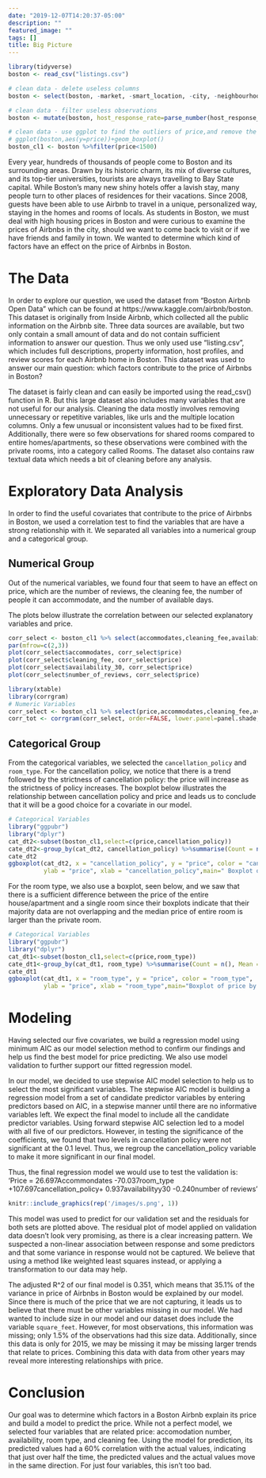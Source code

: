 ```yaml
---
date: "2019-12-07T14:20:37-05:00"
description: ""
featured_image: ""
tags: []
title: Big Picture
---
```


```r
library(tidyverse)
boston <- read_csv("listings.csv")

# clean data - delete useless columns
boston <- select(boston, -market, -smart_location, -city, -neighbourhood, -license, -requires_license, -jurisdiction_names, -neighbourhood_group_cleansed, -listing_url, -medium_url, -host_url, -scrape_id, -last_scraped, -experiences_offered, -thumbnail_url, -picture_url, -xl_picture_url, -host_name, -state, -country, -country_code, -host_listings_count, -has_availability)

# clean data - filter useless observations
boston <- mutate(boston, host_response_rate=parse_number(host_response_rate), host_acceptance_rate=parse_number(host_acceptance_rate), zipcode=substr(zipcode, 1, 5), price=parse_number(price), weekly_price=parse_number(weekly_price),monthly_price=parse_number(monthly_price),security_deposit=parse_number(replace_na(security_deposit, 0)), cleaning_fee=parse_number(replace_na(cleaning_fee, 0)))

# clean data - use ggplot to find the outliers of price,and remove the outliers.
# ggplot(boston,aes(y=price))+geom_boxplot()
boston_cl1 <- boston %>%filter(price<1500)
```
Every year, hundreds of thousands of people come to Boston and its surrounding areas. Drawn by its historic charm, its mix of diverse cultures, and its top-tier universities, tourists are always travelling to Bay State capital. While Boston’s many new shiny hotels offer a lavish stay, many people turn to other places of residences for their vacations. Since 2008, guests have been able to use Airbnb to travel in a unique, personalized way, staying in the homes and rooms of locals. As students in Boston, we must deal with high housing prices in Boston and were curious to examine the prices of Airbnbs in the city, should we want to come back to visit or if we have friends and family in town. We wanted to determine which kind of factors have an effect on the price of Airbnbs in Boston. 

# The Data
In order to explore our question, we used the dataset from "Boston Airbnb Open Data" which can be found at https://www.kaggle.com/airbnb/boston. This dataset is originally from Inside Airbnb, which collected all the public information on the Airbnb site. Three data sources are available, but two only contain a small amount of data and do not contain sufficient information to answer our question. Thus we only used use "listing.csv", which includes full descriptions, property information, host profiles, and review scores for each Airbnb home in Boston. This dataset was used to answer our main question: which factors contribute to the price of Airbnbs in Boston?

The dataset is fairly clean and can easily be imported using the read_csv() function in R. But this large dataset also includes many variables that are not useful for our analysis. Cleaning the data mostly involves removing unnecessary or repetitive variables, like urls and the multiple location columns. Only a few unusual or inconsistent values had to be fixed first. Additionally, there were so few observations for shared rooms compared to entire homes/apartments, so these observations were combined with the private rooms, into a category called Rooms. The dataset also contains raw textual data which needs a bit of cleaning before any analysis. 

# Exploratory Data Analysis

In order to find the useful covariates that contribute to the price of Airbnbs in Boston, we used a correlation test to find the variables that are have a strong relationship with it. We separated all variables into a numerical group and a categorical group. 

## Numerical Group
Out of the numerical variables, we found four that seem to have an effect on price, which are the number of reviews, the cleaning fee, the number of people it can accommodate, and the number of available days. 

The plots below illustrate the correlation between our selected explanatory variables and price. 

```r
corr_select <- boston_cl1 %>% select(accommodates,cleaning_fee,availability_30,number_of_reviews,price)
par(mfrow=c(2,3))
plot(corr_select$accommodates, corr_select$price)
plot(corr_select$cleaning_fee, corr_select$price)
plot(corr_select$availability_30, corr_select$price)
plot(corr_select$number_of_reviews, corr_select$price)
```

```r
library(xtable)
library(corrgram)
# Numeric Variables
corr_select <- boston_cl1 %>% select(price,accommodates,cleaning_fee,availability_30,number_of_reviews)
corr_tot <- corrgram(corr_select, order=FALSE, lower.panel=panel.shade,upper.panel=panel.cor)
```

## Categorical  Group

From the categorical variables, we selected the `cancellation_policy` and `room_type`. 
For the cancellation policy, we notice that there is a trend followed by the strictness of cancellation policy: the price will increase as the strictness of policy increases. The boxplot below illustrates the relationship between cancellation policy and price and leads us to conclude that it will be a good choice for a covariate in our model. 

```r
# Categorical Variables
library("ggpubr")
library("dplyr")
cat_dt2<-subset(boston_cl1,select=c(price,cancellation_policy))
cate_dt2<-group_by(cat_dt2, cancellation_policy) %>%summarise(Count = n(), Mean = mean(price, na.rm = TRUE),SD = sd(price, na.rm = TRUE))
cate_dt2
ggboxplot(cat_dt2, x = "cancellation_policy", y = "price", color = "cancellation_policy",
          ylab = "price", xlab = "cancellation_policy",main=" Boxplot of price by cancellation_policy")
```

For the room type, we also use a boxplot, seen below, and we saw that there is a sufficient difference between the price of the entire house/apartment and a single room since their boxplots indicate that their majority data are not overlapping and the median price of entire room is larger than the private room.

```r
# Categorical Variables
library("ggpubr")
library("dplyr")
cat_dt1<-subset(boston_cl1,select=c(price,room_type))
cate_dt1<-group_by(cat_dt1, room_type) %>%summarise(Count = n(), Mean = mean(price, na.rm = TRUE),SD = sd(price, na.rm = TRUE))
cate_dt1
ggboxplot(cat_dt1, x = "room_type", y = "price", color = "room_type",
          ylab = "price", xlab = "room_type",main="Boxplot of price by room_type")
```

# Modeling

Having selected our five covariates, we build a regression model using minimum AIC as our model selection method to confirm our findings and help us find the best model for price predicting.  We also use model validation to further support our fitted regression model.

In our model, we decided to use stepwise AIC model selection to help us to select the most significant variables. The stepwise AIC model is building a regression model from a set of candidate predictor variables by entering predictors based on AIC, in a stepwise manner until there are no informative variables left. We expect the final model to include all the candidate predictor variables. Using forward stepwise AIC selection led to a model with all five of our predictors. However, in testing the significance of the coefficients, we found that two levels in cancellation policy were not significant at the 0.1 level. Thus, we regroup the cancellation_policy variable to make it more significant in our final model.

Thus, the final regression model we would use to test the validation is: 
'Price = 26.697Accommondates -70.037room_type +107.697cancellation_policy+ 0.937availabilityy30 -0.240number of reviews'

```r
knitr::include_graphics(rep('/images/s.png', 1))
```

This model was used to predict for our validation set and the residuals for both sets are plotted above. The residual plot of model applied on validation data doesn’t look very promising, as there is a clear increasing pattern. We suspected a non-linear association between response and some predictors and that some variance in response would not be captured. We believe that using a method like weighted least squares instead, or applying a transformation to our data may help.

The adjusted R^2 of our final model is 0.351, which means that 35.1% of the variance in price of Airbnbs in Boston would be explained by our model. Since there is much of the price that we are not capturing, it leads us to believe that there must be other variables missing in our model. We had wanted to include size in our model and our dataset does include the variable `square_feet`. However, for most observations, this information was missing; only 1.5% of the observations had this size data. Additionally, since this data is only for 2015, we may be missing it may be missing larger trends that relate to prices. Combining this data with data from other years may reveal more interesting relationships with price. 

# Conclusion
Our goal was to determine which factors in a Boston Airbnb explain its price and build a model to predict the price. While not a perfect model, we selected four variables that are related price: accomodation number, availability, room type, and cleaning fee. Using the model for prediction, its predicted values had a 60% correlation with the actual values, indicating that just over half the time, the predicted values and the actual values move in the same direction. For just four variables, this isn’t too bad.
